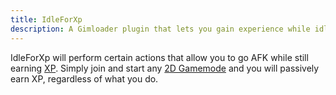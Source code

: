```yaml
---
title: IdleForXp
description: A Gimloader plugin that lets you gain experience while idle
---
```



IdleForXp will perform certain actions that allow you to go AFK while still earning [XP](https://gimkit.wiki/wiki/XP). Simply join and start any [2D Gamemode](https://gimkit.wiki/wiki/Gamemodes#2D_Gamemodes) and you will passively earn XP, regardless of what you do.

<ButtonInstall client:only="svelte" name="IdleForXp" url="https://raw.githubusercontent.com/Gimloader/client-plugins/main/plugins/IdleForXp.js" />